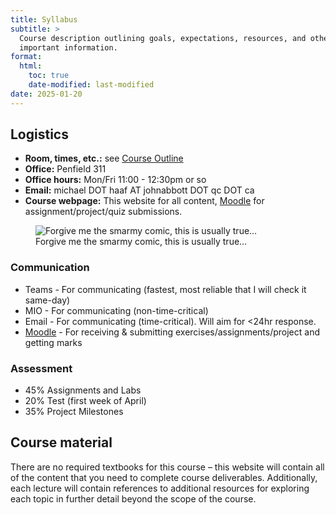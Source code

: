 ```yaml
---
title: Syllabus
subtitle: >
  Course description outlining goals, expectations, resources, and other
  important information.
format:
  html:
    toc: true
    date-modified: last-modified
date: 2025-01-20
---
```


## Logistics

- **Room, times, etc.:** see [Course Outline]({{< course.outline >}})
- **Office:** Penfield 311
- **Office hours:** Mon/Fri 11:00 - 12:30pm or so
- **Email:** michael DOT haaf AT johnabbott DOT qc DOT ca
- **Course webpage:** This website for all content, [Moodle]({{< site.moodle >}}) for assignment/project/quiz submissions.

:::{.column-margin}
![Forgive me the smarmy comic, this is usually true...](assets/itsInTheSyllabus.png)
:::

### Communication

- Teams - For communicating (fastest, most reliable that I will check it
  same-day)
- MIO - For communicating (non-time-critical)
- Email - For communicating (time-critical). Will aim for <24hr response.
- [Moodle]({{< site.moodle >}}) - For receiving & submitting exercises/assignments/project
  and getting marks

### Assessment

- 45% Assignments and Labs
- 20% Test (first week of April)
- 35% Project Milestones

## Course material

There are no required textbooks for this course -- this website will contain all
of the content that you need to complete course deliverables. Additionally, each
lecture will contain references to additional resources for exploring each topic
in further detail beyond the scope of the course.
